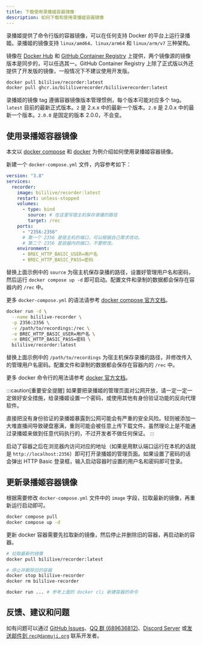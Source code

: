 ```yaml
---
title: 下载使用录播姬容器镜像
description: 如何下载和使用录播姬容器镜像
---
```



录播姬提供了命令行版的容器镜像，可以在任何支持 Docker 的平台上运行录播姬。录播姬的镜像支持 `linux/amd64`、`linux/arm64` 和 `linux/arm/v7` 三种架构。

镜像在 [Docker Hub](https://hub.docker.com/r/bililive/recorder/tags) 和 [GitHub Container Registry](https://github.com/BililiveRecorder/BililiveRecorder/pkgs/container/bililiverecorder) 上提供，两个镜像源的镜像版本是同步的，可以任选其一。GitHub Container Registry 上除了正式版以外还提供了开发版的镜像，一般情况下不建议使用开发版。

```bash
docker pull bililive/recorder:latest
docker pull ghcr.io/bililiverecorder/bililiverecorder:latest
```

录播姬的镜像 tag 遵循容器镜像版本管理惯例，每个版本可能对应多个 tag。`latest` 目前的最新正式版本。`2` 是 2.x.x 中的最新一个版本。`2.0` 是 2.0.x 中的最新一个版本。`2.0.0` 是固定的版本 2.0.0，不会变。

## 使用录播姬容器镜像

本文以 [docker compose](https://docs.docker.com/compose/) 和 [docker](https://docs.docker.com/) 为例介绍如何使用录播姬容器镜像。

<Tabs>
<TabItem label="docker compose">

新建一个 `docker-compose.yml` 文件，内容参考如下：

```yaml
version: "3.8"
services:
  recorder:
    image: bililive/recorder:latest
    restart: unless-stopped
    volumes:
      - type: bind
        source: # 在这里写宿主机保存录播的路径
        target: /rec
    ports:
      - "2356:2356"
      # 第一个 2356 是宿主机的端口，可以根据自己需求改动。
      # 第二个 2356 是容器内的端口，不要修改。
    environment:
      - BREC_HTTP_BASIC_USER=用户名
      - BREC_HTTP_BASIC_PASS=密码
```

替换上面示例中的 `source` 为宿主机保存录播的路径，设置好管理用户名和密码，然后运行 `docker compose up -d` 即可启动。配置文件和录制的数据都会保存在容器内的 `/rec` 中。

更多 `docker-compose.yml` 的语法请参考 [docker compose 官方文档](https://docs.docker.com/compose/compose-file/compose-file-v3/)。

</TabItem>
<TabItem label="docker cli">

```bash
docker run -d \
  --name bililive-recorder \
  -p 2356:2356 \
  -v /path/to/recordings:/rec \
  -e BREC_HTTP_BASIC_USER=用户名 \
  -e BREC_HTTP_BASIC_PASS=密码 \
  bililive/recorder:latest
```

替换上面示例中的 `/path/to/recordings` 为宿主机保存录播的路径，并修改传入的管理用户名密码。配置文件和录制的数据都会保存在容器内的 `/rec` 中。

更多 docker 命令行的用法请参考 [docker 官方文档](https://docs.docker.com/engine/reference/run/)。

</TabItem>
</Tabs>

:::caution[重要安全提醒]
如果要把录播姬的管理页面对公网开放，请一定一定一定做好安全措施，给录播姬设置一个密码，或使用其他有身份验证功能的反向代理软件。

直接把没有身份验证的录播姬暴露到公网可能会有严重的安全风险。轻则被添加一大堆直播间导致硬盘塞满，重则可能会被任意上传下载文件。虽然理论上是不能通过录播姬来做到任意代码执行的，不过开发者不做任何保证。
:::

启动了容器之后在浏览器内访问对应的地址（如果是用默认端口运行在本机的话就是 `http://localhost:2356`）即可打开录播姬的管理页面。如果设置了密码的话会弹出 HTTP Basic 登录框，输入启动容器时设置的用户名和密码即可登录。

## 更新录播姬容器镜像

<Tabs>
<TabItem label="docker compose">

根据需要修改 `docker-compose.yml` 文件中的 `image` 字段，拉取最新的镜像，再重新运行启动即可。

```bash
docker compose pull
docker compose up -d
```

</TabItem>
<TabItem label="docker cli">

更新 docker 容器需要先拉取新的镜像，然后停止并删除旧的容器，再启动新的容器。

```bash
# 拉取最新的镜像
docker pull bililive/recorder:latest

# 停止并删除旧的容器
docker stop bililive-recorder
docker rm bililive-recorder

docker run ... # 参考上面的 docker cli 新建容器的命令
```

</TabItem>
</Tabs>

## 反馈、建议和问题

如有问题可以通过 [GitHub Issues](https://github.com/BililiveRecorder/BililiveRecorder/issues)、[QQ 群 (689636812)](https://jq.qq.com/?_wv=1027&k=5NPC2dt)、[Discord Server](https://discord.gg/YQWtUsbGSw) 或[发送邮件到 `rec@danmuji.org`](mailto:rec@danmuji.org) 联系开发者。

